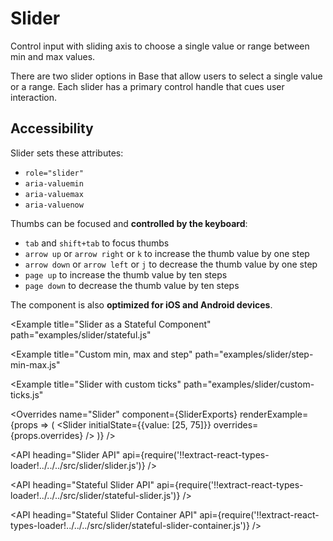 <!--
Copyright (c) 2018 Uber Technologies, Inc.

This source code is licensed under the MIT license found in the
LICENSE file in the root directory of this source tree.
-->





# Slider

Control input with sliding axis to choose a single value or range between min and max values.

There are two slider options in Base that allow users to select a single value or a range.
Each slider has a primary control handle that cues user interaction.

## Accessibility

Slider sets these attributes:

- `role="slider"`
- `aria-valuemin`
- `aria-valuemax`
- `aria-valuenow`

Thumbs can be focused and **controlled by the keyboard**:

- `tab` and `shift+tab` to focus thumbs
- `arrow up` or `arrow right` or `k` to increase the thumb value by one step
- `arrow down` or `arrow left` or `j` to decrease the thumb value by one step
- `page up` to increase the thumb value by ten steps
- `page down` to decrease the thumb value by ten steps

The component is also **optimized for iOS and Android devices**.



<Example title="Slider Basic Usage" path="examples/slider/basic.js">
  <Basic />
</Example>

<Example
  title="Slider as a Stateful Component"
  path="examples/slider/stateful.js"
>
  <Stateful />
</Example>

<Example title="Slider Range" path="examples/slider/range.js">
  <Range />
</Example>

<Example title="Disabled Slider" path="examples/slider/disabled.js">
  <Disabled />
</Example>

<Example
  title="Custom min, max and step"
  path="examples/slider/step-min-max.js"
>
  <StepMinMax />
</Example>

<Example
  title="Slider with custom ticks"
  path="examples/slider/custom-ticks.js"
>
  <CustomTicks />
</Example>

<Example title="Slider with Overrides" path="examples/slider/overrides.js">
  <Customization />
</Example>

<Overrides
  name="Slider"
  component={SliderExports}
  renderExample={props => (
    <Slider initialState={{value: [25, 75]}} overrides={props.overrides} />
  )}
/>

<API
  heading="Slider API"
  api={require('!!extract-react-types-loader!../../../src/slider/slider.js')}
/>

<API
  heading="Stateful Slider API"
  api={require('!!extract-react-types-loader!../../../src/slider/stateful-slider.js')}
/>

<API
  heading="Stateful Slider Container API"
  api={require('!!extract-react-types-loader!../../../src/slider/stateful-slider-container.js')}
/>

